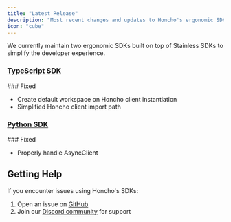 ```yaml
---
title: "Latest Release"
description: "Most recent changes and updates to Honcho's ergonomic SDKs"
icon: "cube"
---
```


We currently maintain two ergonomic SDKs built on top of Stainless SDKs to simplify the developer experience.

### [TypeScript SDK](https://www.npmjs.com/package/@honcho-ai/sdk)

<Update label="v1.0.2 (Current)">
### Fixed

- Create default workspace on Honcho client instantiation
- Simplified Honcho client import path
</Update>

### [Python SDK](https://pypi.org/project/honcho-ai/)
<Update label="v1.0.2 (Current)">
### Fixed

- Properly handle AsyncClient


</Update>


## Getting Help

If you encounter issues using Honcho's SDKs:

1. Open an issue on [GitHub](https://github.com/plastic-labs/honcho/issues)
2. Join our [Discord community](http://discord.gg/plasticlabs) for support 